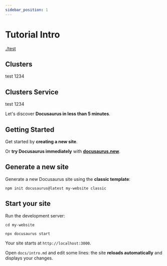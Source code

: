 ```yaml
---
sidebar_position: 1
---
```



# Tutorial Intro

<ReferenceWrapper>

<Description>

[./test](test)

</Description>

<Definition name="Clusters">

<DefinitionHeader name="message">

## Clusters

</DefinitionHeader>

test 1234

</Definition>

<Definition name="Clusters Service">

<DefinitionHeader name="service">

## Clusters Service

</DefinitionHeader>

test 1234

</Definition>

Let's discover **Docusaurus in less than 5 minutes**.

## Getting Started

Get started by **creating a new site**.

Or **try Docusaurus immediately** with **[docusaurus.new](https://docusaurus.new)**.

## Generate a new site

Generate a new Docusaurus site using the **classic template**:

```shell
npm init docusaurus@latest my-website classic
```

## Start your site

Run the development server:

```shell
cd my-website

npx docusaurus start
```

Your site starts at `http://localhost:3000`.

Open `docs/intro.md` and edit some lines: the site **reloads automatically** and displays your changes.

</ReferenceWrapper>
